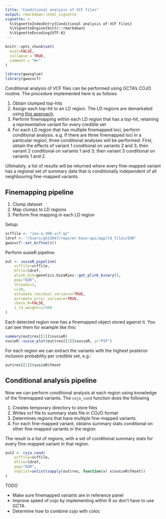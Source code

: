 ```yaml
---
title: "Conditional analysis of VCF files"
output: rmarkdown::html_vignette
vignette: >
  %\VignetteIndexEntry{Conditional analysis of VCF files}
  %\VignetteEngine{knitr::rmarkdown}
  %\VignetteEncoding{UTF-8}
---
```


```r
knitr::opts_chunk$set(
  eval=FALSE,
  collapse = TRUE,
  comment = "#>"
)
```

```r
library(gwasglue)
library(gwasvcf)
```


Conditional analysis of VCF files can be performed using GCTA's COJO routine. The procedure implemented here is as follows

1. Obtain clumped top-hits
2. Assign each top-hit to an LD region. The LD regions are demarkated using [this approach](https://www.ncbi.nlm.nih.gov/pmc/articles/PMC4731402/).
3. Perform finemapping within each LD region that has a top-hit, retaining a representative variant for every credible set
4. For each LD region that has multiple finemapped loci, perform conditional analysis. e.g. If there are three finemapped loci in a particular region, three conditional analyses will be performed. First, obtain the effects of variant 1 conditional on variants 2 and 3; then variant 2 conditional on variants 1 and 3; then variant 3 conditional on variants 1 and 2.

Ultimately, a list of results will be returned where every fine-mapped variant has a regional set of summary data that is conditionally independent of all neighbouring fine-mapped variants.



## Finemapping pipeline

1. Clump dataset
2. Map clumps to LD regions
3. Perform fine mapping in each LD region

Setup:

```r
vcffile <- "ieu-a-300.vcf.gz"
ldref <- "/Users/gh13047/repo/mr-base-api/app/ld_files/EUR"
gwasvcf::set_bcftools()
```

Perform susieR pipeline:

```r
out <- susieR_pipeline(
	vcffile=vcffile,
	bfile=ldref,
	plink_bin=genetics.binaRies::get_plink_binary(),
	pop="EUR",
	threads=1,
	L=10, 
	estimate_residual_variance=TRUE, 
	estimate_prior_variance=TRUE, 
	check_R=FALSE, 
	z_ld_weight=1/500
)
```

Each detected region now has a finemapped object stored against it. You can see them for example like this:

```r
summary(out$res[[1]]$susieR)
susieR::susie_plot(out$res[[1]]$susieR, y="PIP")
```

For each region we can extract the variants with the highest posterior inclusion probability per credible set, e.g.:

```r
out$res[[1]]$susieR$fmset
```

## Conditional analysis pipeline

Now we can perform conditional analysis at each region using knowledge of the finemapped variants. The `cojo_cond` function does the following

1. Creates temporary directory to store files
2. Writes vcf file to summary stats file in COJO format
3. Determines regions that have multiple fine-mapped variants
4. For each fine-mapped variant, obtains summary stats conditional on other fine-mapped variants in the region

The result is a list of regions, with a set of conditional summary stats for every fine-mapped variant in that region.

```r
out2 <- cojo_cond(
	vcffile=vcffile, 
	bfile=ldref,
	pop="EUR",
	snplist=unlist(sapply(out$res, function(x) x$susieR$fmset))
)
```


TODO

- Make sure finemapped variants are in reference panel
- Improve speed of cojo by implementing within R so don't have to use GCTA
- Determine how to combine cojo with coloc
